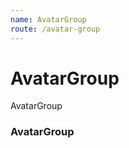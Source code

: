 ```yaml
---
name: AvatarGroup
route: /avatar-group
---
```


# AvatarGroup

AvatarGroup


### AvatarGroup

<Playground>
  <AvatarGroup
      avatars={[{src:"https://www.gravatar.com/avatar/205e460b479e2e5b48aec07710c08d50", name:"Natasha Special"},
      {name:"John Special"},
      {name:"Natasha Special"},
      {name:"Sasha Special"} ,
      {name:"troy smith"}      
      ]}
      size="lg"
      max="3"
      spacing="separate"
  />
  <AvatarGroup
      avatars={[{src:"https://www.gravatar.com/avatar/205e460b479e2e5b48aec07710c08d50", name:"Natasha Special"},
      {src:"https://www.gravatar.com/avatar/205e460b479e2e5b48aec07710c08d50", name:"Natasha Special"},
      {src:"https://www.gravatar.com/avatar/205e460b479e2e5b48aec07710c08d50", name:"Natasha Special"},{src:"https://www.gravatar2.com/avatar/205e460b479e2e5b48aec07710c08d50", name:"Natasha Special"}      
      ]}
      spacing="together"
  />
</Playground>